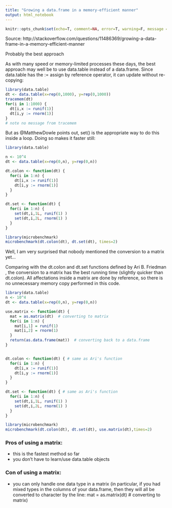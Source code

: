 ```yaml
---
title: "Growing a data.frame in a memory-efficient manner"
output: html_notebook
---
```


```r
knitr::opts_chunk$set(echo=T, comment=NA, error=T, warning=F, message = F, fig.align = 'center')
```

Source: http://stackoverflow.com/questions/11486369/growing-a-data-frame-in-a-memory-efficient-manner

Probably the best approach

As with many speed or memory-limited processes these days, the best approach may well be to use data.table instead of a data.frame. Since data.table has the := assign by reference operator, it can update without re-copying:

```r
library(data.table)
dt <- data.table(x=rep(0,1000), y=rep(0,1000))
tracemem(dt)
for(i in 1:1000) {
  dt[i,x := runif(1)]
  dt[i,y := rnorm(1)]
}
# note no message from tracemem
```

But as @MatthewDowle points out, set() is the appropriate way to do this inside a loop. Doing so makes it faster still:

```r
library(data.table)

n <- 10^4
dt <- data.table(x=rep(0,n), y=rep(0,n))

dt.colon <- function(dt) {
  for(i in 1:n) {
    dt[i,x := runif(1)]
    dt[i,y := rnorm(1)]
  }
}

dt.set <- function(dt) {
  for(i in 1:n) {
    set(dt,i,1L, runif(1) )
    set(dt,i,2L, rnorm(1) )
  }
}

library(microbenchmark)
microbenchmark(dt.colon(dt), dt.set(dt), times=2)
```


Well, I am very surprised that nobody mentioned the conversion to a matrix yet...

Comparing with the dt.colon and dt.set functions defined by Ari B. Friedman , the conversion to a matrix has the best running time (slightly quicker than dt.colon). All affectations inside a matrix are done by reference, so there is no unnecessary memory copy performed in this code.

```r
library(data.table)
n <- 10^4
dt <- data.table(x=rep(0,n), y=rep(0,n))

use.matrix <- function(dt) {
  mat = as.matrix(dt)  # converting to matrix
  for(i in 1:n) {
    mat[i,1] = runif(1)
    mat[i,2] = rnorm(1)
  }
  return(as.data.frame(mat))  # converting back to a data.frame
}


dt.colon <- function(dt) { # same as Ari's function
  for(i in 1:n) {
    dt[i,x := runif(1)]
    dt[i,y := rnorm(1)]
  }
}

dt.set <- function(dt) { # same as Ari's function
  for(i in 1:n) {
    set(dt,i,1L, runif(1) )
    set(dt,i,2L, rnorm(1) )
  }
}

library(microbenchmark)
microbenchmark(dt.colon(dt), dt.set(dt), use.matrix(dt),times=2)
```

### Pros of using a matrix:

* this is the fastest method so far
* you don't have to learn/use data.table objects

### Con of using a matrix:

* you can only handle one data type in a matrix (in particular, if you had mixed types in the columns of your data.frame, then they will all be converted to character by the line: mat = as.matrix(dt) # converting to matrix)

